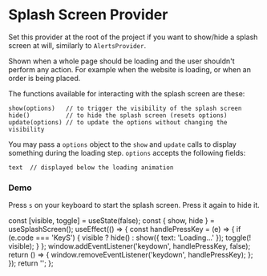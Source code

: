 


# Splash Screen Provider
Set this provider at the root of the project if you want to show/hide a splash screen at will, similarly to `AlertsProvider`.

Shown when a whole page should be loading and the user shouldn't perform any action. For example when the website is loading, or when an order is being placed.

The functions available for interacting with the splash screen are these:
```
show(options)   // to trigger the visibility of the splash screen
hide()          // to hide the splash screen (resets options)
update(options) // to update the options without changing the visibility
```
You may pass a `options` object to the `show` and `update` calls to display something during the loading step. `options` accepts the following fields:
```
text  // displayed below the loading animation
```


### Demo
Press `s` on your keyboard to start the splash screen. Press it again to hide it.

  const [visible, toggle] = useState(false);
  const { show, hide } = useSplashScreen();
  useEffect(() => {
    const handlePressKey = (e) => {
      if (e.code === 'KeyS') {
        visible ? hide() : show({ text: 'Loading...' });
        toggle(! visible);
      }
    };
    window.addEventListener('keydown', handlePressKey, false);
    return () => {
      window.removeEventListener('keydown', handlePressKey);
    };
  });
  return '';
};

<SplashScreenProvider>
  <Demo />
</SplashScreenProvider>
